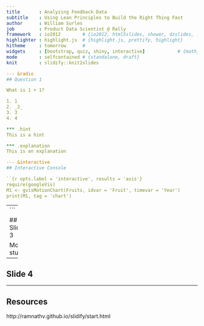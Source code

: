 ```yaml
---
title       : Analyzing Feedback Data 
subtitle    : Using Lean Principles to Build the Right Thing Fast
author      : William Surles
job         : Product Data Scientist @ Rally
framework   : io2012        # {io2012, html5slides, shower, dzslides, ...}
highlighter : highlight.js  # {highlight.js, prettify, highlight}
hitheme     : tomorrow      # 
widgets     : [bootstrap, quiz, shiny, interactive]            # {mathjax, quiz, bootstrap}
mode        : selfcontained # {standalone, draft}
knit        : slidify::knit2slides

--- &radio
## Question 1

What is 1 + 1?

1. 1
2. _2_
3. 3
4. 4

*** .hint
This is a hint

*** .explanation
This is an explanation

--- &interactive
## Interactive Console

``{r opts.label = 'interactive', results = 'asis'}
require(googleVis)
M1 <- gvisMotionChart(Fruits, idvar = 'Fruit', timevar = 'Year')
print(M1, tag = 'chart')
```
---
```


## Slide 3

More stuff

---

## Slide 4

---
## Resources
http://ramnathv.github.io/slidify/start.html



